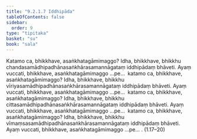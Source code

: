```yaml
---
title: "9.2.1.7 Iddhipāda"
tableOfContents: false
sidebar:
  order: 9
type: "tipitaka"
basket: "su"
book: "sala"
---
```



<DynamicBreadcrumb />

<Paragraph number="1702" book="sala">
Katamo ca, bhikkhave, asaṅkhatagāmimaggo? Idha, bhikkhave, bhikkhu chandasamādhipadhānasaṅkhārasamannāgataṃ iddhipādaṃ bhāveti. Ayaṃ vuccati, bhikkhave, asaṅkhatagāmimaggo …pe…  katamo ca, bhikkhave, asaṅkhatagāmimaggo? Idha, bhikkhave, bhikkhu vīriyasamādhipadhānasaṅkhārasamannāgataṃ iddhipādaṃ bhāveti. Ayaṃ vuccati, bhikkhave, asaṅkhatagāmimaggo …pe…  katamo ca, bhikkhave, asaṅkhatagāmimaggo? Idha, bhikkhave, bhikkhu cittasamādhipadhānasaṅkhārasamannāgataṃ iddhipādaṃ bhāveti. Ayaṃ vuccati, bhikkhave, asaṅkhatagāmimaggo …pe…  katamo ca, bhikkhave, asaṅkhatagāmimaggo? Idha, bhikkhave, bhikkhu vīmaṃsasamādhipadhānasaṅkhārasamannāgataṃ iddhipādaṃ bhāveti. Ayaṃ vuccati, bhikkhave, asaṅkhatagāmimaggo …pe… . (1.17–20)
</Paragraph>